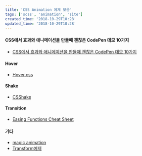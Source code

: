 ```yaml
---
title: 'CSS Animation 예제 모음'
tags: ['scss', 'animation', 'site']
created_time: '2018-10-29T10:28'
updated_time: '2018-10-29T10:28'
---
```


#### CSS에서 효과와 애니메이션을 만들때 괜찮은 CodePen 데모 10가지

- [CSS에서 효과와 애니메이션을 만들때 괜찮은 CodePen 데모 10가지](http://rwdb.kr/css_codepen_10/)

#### Hover

- [Hover.css](http://ianlunn.github.io/Hover/)

#### Shake

- [CSShake](http://elrumordelaluz.github.io/csshake/#1)

#### Transition

- [Easing Functions Cheat Sheet](https://easings.net/)

#### 기타

- [magic animation](https://github.com/miniMAC/magic)
- [Transform예제](https://codepen.io/gloriaJun/pen/xyMrXW)
